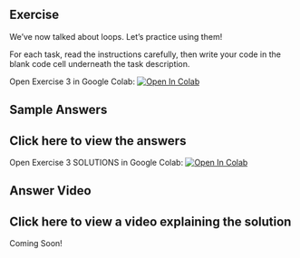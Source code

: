 ## Exercise

We’ve now talked about loops.  Let’s practice using them!

For each task, read the instructions carefully, then write your code in the blank code cell underneath the task description.

Open Exercise 3 in Google Colab: <a target="_blank" href="https://colab.research.google.com/github/hsma-programme/h6_1e_python_part_1/blob/main/1e_python_programming_part_1/1e_3.ipynb">
  <img src="https://colab.research.google.com/assets/colab-badge.svg" alt="Open In Colab"/>
</a>

## Sample Answers

:::{.callout-tip collapse="true"}
# Click here to view the answers
Open Exercise 3 SOLUTIONS in Google Colab: <a target="_blank" href="https://colab.research.google.com/github/hsma-programme/h6_1e_python_part_1/blob/main/1e_python_programming_part_1/solutions/1e_3_solution.ipynb">
  <img src="https://colab.research.google.com/assets/colab-badge.svg" alt="Open In Colab"/>
</a>
:::

## Answer Video

:::{.callout-tip collapse="true"}
# Click here to view a video explaining the solution
Coming Soon!
:::
